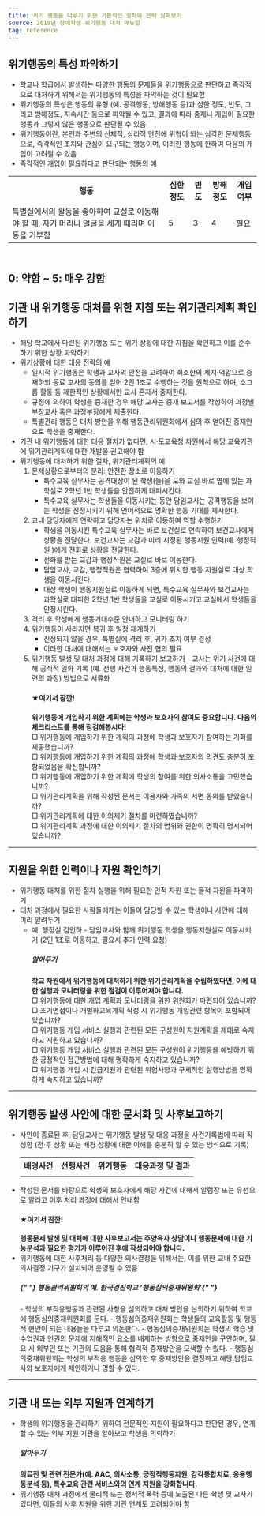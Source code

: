 ```yaml
---
title: 위기 행동을 다루기 위한 기본적인 절차와 전략 살펴보기
source: 2019년 장애학생 위기행동 대처 매뉴얼
tag: reference
---
```


## 위기행동의 특성 파악하기

- 학교나 학급에서 발생하는 다양한 행동의 문제들을 위기행동으로 판단하고 즉각적으로 대처하기 위해서는 위기행동의 특성을 파악하는 것이 필요함
- 위기행동의 특성은 행동의 유형 (예. 공격행동, 방해행동 등)과 심한 정도, 빈도, 그리고 방해정도, 지속시간 등으로 파악될 수 있고, 결과에 따라 중재나 개입이 필요한 행동과 그렇지 않은 행동으로 판단될 수 있음
- 위기행동이란, 본인과 주변의 신체적, 심리적 안전에 위협이 되는 심각한 문제행동으로, 즉각적인 조치와 관심이 요구되는 행동이며, 이러한 행동에 한하여 다음의 개입이 고려될 수 있음
- 즉각적인 개입이 필요하다고 판단되는 행동의 예

<table
  style={{
    borderCollapse: "collapse",
    padding: "10px",
    border: "1px solid black",
    margin: "30px",
  }}
>
  <tr>
    <th style={{ borderCollapse: "collapse", border: "1px solid black" }}>
      행동
    </th>
    <th style={{ borderCollapse: "collapse", border: "1px solid black" }}>
      심한정도
    </th>
    <th style={{ borderCollapse: "collapse", border: "1px solid black" }}>
      빈도
    </th>
    <th style={{ borderCollapse: "collapse", border: "1px solid black" }}>
      방해정도
    </th>
    <th style={{ borderCollapse: "collapse", border: "1px solid black" }}>
      개입여부
    </th>
  </tr>
  <tr>
    <td
      style={{
        borderCollapse: "collapse",
        border: "1px solid black",
        textAlign: "center",
      }}
    >
      특별실에서의 활동을 좋아하여 교실로 이동해야 할 때, 자기 머리나 얼굴을
      세게 때리며 이동을 거부함
    </td>
    <td
      style={{
        borderCollapse: "collapse",
        border: "1px solid black",
        textAlign: "center",
      }}
    >
      5
    </td>
    <td
      style={{
        borderCollapse: "collapse",
        border: "1px solid black",
        textAlign: "center",
      }}
    >
      3
    </td>
    <td
      style={{
        borderCollapse: "collapse",
        border: "1px solid black",
        textAlign: "center",
      }}
    >
      4
    </td>
    <td
      style={{
        borderCollapse: "collapse",
        border: "1px solid black",
        textAlign: "center",
      }}
    >
      필요
    </td>
  </tr>
</table>

## <br /> 0: 약함 ~ 5: 매우 강함

## 기관 내 위기행동 대처를 위한 지침 또는 위기관리계획 확인하기

- 해당 학교에서 마련된 위기행동 또는 위기 상황에 대한 지침을 확인하고 이를 준수하기 위한 상황 파악하기
- 위기상황에 대한 대응 전략의 예
  - 일시적 위기행동은 학생과 교사의 안전을 고려하여 최소한의 제지·억압으로 중재하되 동료 교사의 동의를 얻어 2인 1조로 수행하는 것을 원칙으로 하며, 소그룹 활동 등 제한적인 상황에서만 교사 혼자서 중재한다.
  - 규정에 의하여 학생을 중재한 경우 해당 교사는 중재 보고서를 작성하여 과정별 부장교사 혹은 과정부장에게 제출한다.
  - 특별관리 행동은 대처 방안을 위해 행동관리위원회에서 심의 후 얻어진 중재안으로 학생을 중재한다.
- 기관 내 위기행동에 대한 대응 절차가 없다면, 시·도교육청 차원에서 해당 교육기관에 위기관리계획에 대한 개발을 권고해야 함
- 위기행동에 대처하기 위한 절차, 위기관리계획의 예
  1. 문제상황으로부터의 분리: 안전한 장소로 이동하기
     - 특수교육 실무사는 공격대상이 된 학생(들)을 도와 교실 바로 옆에 있는 과학실로 2학년 1반 학생들을 안전하게 대피시킨다.
     - 특수교육 실무사는 학생들을 이동시키는 동안 담임교사는 공격행동을 보이는 학생을 진정시키기 위해 언어적으로 명확한 행동 기대를 제시한다.
  2. 교내 담당자에게 연락하고 담당자는 위치로 이동하여 역할 수행하기
     - 학생을 이동시킨 특수교육 실무사는 바로 보건실로 연락하여 보건교사에게 상황을 전달한다. 보건교사는 교감과 미리 지정된 행동지원 인력(예. 행정직원 )에게 전화로 상황을 전달한다.
     - 전화를 받는 교감과 행정직원은 교실로 바로 이동한다.
     - 담임교사, 교감, 행정직원은 협력하여 3층에 위치한 행동 지원실로 대상 학생을 이동시킨다.
     - 대상 학생이 행동지원실로 이동하게 되면, 특수교육 실무사와 보건교사는 과학실로 대피한 2학년 1반 학생들을 교실로 이동시키고 교실에서 학생들을 안정시킨다.
  3. 격리 후 학생에게 행동기대수준 안내하고 모니터링 하기
  4. 위기행동이 사라지면 복귀 후 일정 재개하기
     - 진정되지 않을 경우, 특별실에 격리 후, 귀가 조치 여부 결정
     - 이러한 대처에 대해서는 보호자와 사전 협의 필요
  5. 위기행동 발생 및 대처 과정에 대해 기록하기 보고하기 - 교사는 위기 사건에 대해 공식적 일화 기록 (예. 선행 사건과 행동특성, 행동의 결과와 대처에 대한 일련의 과정) 방법으로 서류화
     <div
       style={{
         padding: "10px 20px",
         backgroundColor: "#f8f8f8",
         width: "auto",
         borderRadius: "10px",
         margin: "30px",
       }}
     >
       <h4> ★여기서 잠깐! </h4>
       <strong>
         위기행동에 개입하기 위한 계획에는 학생과 보호자의 참여도 중요합니다.
         다음의 체크리스트를 통해 점검해봅시다!
       </strong>
       <br />
       <span style={{ fontSize: "0.9em" }}>
         □ 위기행동에 개입하기 위한 계획의 과정에 학생과 보호자가 참여하는
         기회를 제공했습니까?
       </span>
       <br />
       <span style={{ fontSize: "0.9em" }}>
         □ 위기행동에 개입하기 위한 계획의 과정에 학생과 보호자의 의견도 충분히
         포함되었음을 확신합니까?
       </span>
       <br />
       <span style={{ fontSize: "0.9em" }}>
         □ 위기행동에 개입하기 위한 계획에 학생의 참여를 위한 의사소통을
         고민했습니까?
       </span>
       <br />
       <span style={{ fontSize: "0.9em" }}>
         □ 위기관리계획을 위해 작성된 문서는 이용자와 가족의 서면 동의를
         받았습니까?
       </span>
       <br />
       <span style={{ fontSize: "0.9em" }}>
         □ 위기관리계획에 대한 이의제기 절차를 마련하였습니까?
       </span>
       <br />
       <span style={{ fontSize: "0.9em" }}>
         □ 위기관리계획 과정에 대한 이의제기 절차의 범위와 권한이 명확히
         명시되어 있습니까?
       </span>
     </div>

---

## 지원을 위한 인력이나 자원 확인하기

- 위기행동 대처를 위한 절차 실행을 위해 필요한 인적 자원 또는 물적 자원을 파악하기
- 대처 과정에서 필요한 사람들에게는 이들이 담당할 수 있는 학생이나 사안에 대해 미리 알려두기
  - 예. 행정실 김인하 - 담임교사와 함께 위기행동 학생을 행동지원실로 이동시키기 (2인 1조로 이동하고, 필요시 추가 인력 요청)
    <div
      style={{
        padding: "10px 20px",
        backgroundColor: "#f8f8f8",
        width: "auto",
        borderRadius: "10px",
        margin: "30px",
      }}
    >
      <h5> 알아두기 </h5>
      <strong>
        학교 차원에서 위기행동에 대처하기 위한 위기관리계획을 수립하였다면, 이에
        대한 실행과 모니터링을 위한 점검이 이루어져야 합니다.
      </strong>
      <br />
      <span style={{ fontSize: "0.9em" }}>
        □ 위기행동에 대한 개입 계획과 모니터링을 위한 위원회가 마련되어
        있습니까?
      </span>
      <br />
      <span style={{ fontSize: "0.9em" }}>
        □ 초기면접이나 개별화교육계획 작성 시 위기행동 개입관련 항목이 포함되어
        있습니까?
      </span>
      <br />
      <span style={{ fontSize: "0.9em" }}>
        □ 위기행동 개입 서비스 실행과 관련된 모든 구성원이 지원계획을 제대로
        숙지하고 지원하고 있습니까?
      </span>
      <br />
      <span style={{ fontSize: "0.9em" }}>
        □ 위기행동 개입 서비스 실행과 관련된 모든 구성원이 위기행동을 예방하기
        위한 긍정적인 접근방법에 대해 명확하게 숙지하고 있습니까?
      </span>
      <br />
      <span style={{ fontSize: "0.9em" }}>
        □ 위기행동 개입 시 긴급지원과 관련된 위험사항과 구체적인 실행방법을
        명확하게 숙지하고 있습니까?
      </span>
    </div>

---

## 위기행동 발생 사안에 대한 문서화 및 사후보고하기

- 사안이 종료된 후, 담당교사는 위기행동 발생 및 대응 과정을 사건기록법에 따라 작성함 (전·후 상황 또는 배경 상황에 대한 이해를 충분히 할 수 있는 방식으로 기록)
  <table
    style={{
      borderCollapse: "collapse",
      padding: "10px",
      border: "1px solid black",
      width: "calc(100% - 72px)",
      margin: "30px",
    }}
  >
    <tr>
      <th
        style={{
          borderCollapse: "collapse",
          border: "1px solid black",
          textAlign: "center",
        }}
      >
        배경사건
      </th>
      <th
        style={{
          borderCollapse: "collapse",
          border: "1px solid black",
          textAlign: "center",
        }}
      >
        선행사건
      </th>
      <th
        style={{
          borderCollapse: "collapse",
          border: "1px solid black",
          textAlign: "center",
        }}
      >
        위기행동
      </th>
      <th
        style={{
          borderCollapse: "collapse",
          border: "1px solid black",
          textAlign: "center",
        }}
      >
        대응과정 및 결과
      </th>
    </tr>
    <tr>
      <td
        style={{
          borderCollapse: "collapse",
          border: "1px solid black",
          height: "100px",
        }}
      ></td>
      <td
        style={{
          borderCollapse: "collapse",
          border: "1px solid black",
          height: "100px",
        }}
      ></td>
      <td
        style={{
          borderCollapse: "collapse",
          border: "1px solid black",
          height: "100px",
        }}
      ></td>
      <td
        style={{
          borderCollapse: "collapse",
          border: "1px solid black",
          height: "100px",
        }}
      ></td>
    </tr>
  </table>
- 작성된 문서를 바탕으로 학생의 보호자에게 해당 사건에 대해서 알림장 또는 유선으로 알리고 이후 처리 과정에 대해서 안내함
  <div
    style={{
      padding: "10px 20px",
      backgroundColor: "#f8f8f8",
      width: "auto",
      borderRadius: "10px",
      margin: "30px",
    }}
  >
    <h4> ★여기서 잠깐! </h4>
    <strong>
      행동문제 발생 및 대처에 대한 사후보고서는 주양육자 상담이나 행동문제에
      대한 기능분석과 필요한 평가가 이루어진 후에 작성되어야 합니다.
    </strong>
  </div>
- 위기행동에 대한 사후처리 등 다양한 의사결정을 위해서는, 이를 위한 교내 주요한 의사결정 기구가 설치되어 운영될 수 있음
  <div
    style={{
      padding: "10px 20px",
      backgroundColor: "#f8f8f8",
      width: "auto",
      borderRadius: "10px",
      margin: "30px",
    }}
  >
    <h5>
      {" "}
      <span style={{ color: "black" }}>행동관리위원회의 예.</span> 한국경진학교 ‘행동심의중재위원회’{" "}
    </h5>
    - 학생의 부적응행동과 관련된 사항을 심의하고 대처 방안을 논의하기 위하여 학교에
    행동심의중재위원회를 둔다. - 행동심의중재위원회는 학생들의 교육활동 및 행동적
    현안이 되는 내용들을 다루고 의논한다. - 행동심의중재위원회는 학생의 학습 및 수업권과
    인권의 문제에 저해적인 요소를 배제하는 방향으로 중재안을 구안하며, 필요 시 외부인
    또는 기관의 도움을 통해 협력적 중재방안을 모색할 수 있다. - 행동심의중재위원회는
    학생의 부적응 행동을 심의한 후 중재방안을 결정하고 해당 담임교사와 보호자에게
    제안하거나 명할 수 있다.
  </div>

---

## 기관 내 또는 외부 지원과 연계하기

- 학생의 위기행동을 관리하기 위하여 전문적인 지원이 필요하다고 판단된 경우, 연계할 수 있는 외부 지원 기관을 알아보고 학생을 의뢰하기
  <div
    style={{
      padding: "10px 20px",
      backgroundColor: "#f8f8f8",
      width: "auto",
      borderRadius: "10px",
      margin: "30px",
    }}
  >
    <h5>알아두기</h5>
    <strong>
      의료진 및 관련 전문가(예. AAC, 의사소통, 긍정적행동지원, 감각통합치료,
      응용행동분석 등), 특수교육 관련 서비스와의 연계 지원을 강화합니다.
    </strong>
  </div>
- 위기행동 대처 과정에서 물리적 또는 정서적 폭력 등에 노출된 다른 학생 및 교사가 있다면, 이들의 사후 지원을 위한 기관 연계도 고려되어야 함
